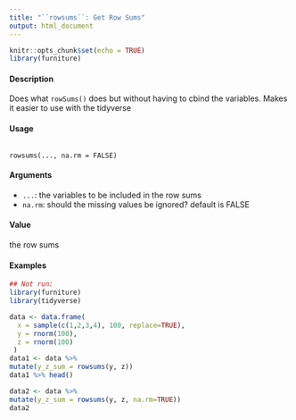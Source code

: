 ```yaml
---
title: "``rowsums``: Get Row Sums"
output: html_document
---
```


```r
knitr::opts_chunk$set(echo = TRUE)
library(furniture)
```

#### Description

Does what ``rowSums()`` does but without having to cbind the variables. Makes it easier to use with the tidyverse

#### Usage
<pre><code>
rowsums(..., na.rm = FALSE)
</code></pre>

#### Arguments
* ``...``: the variables to be included in the row sums
* ``na.rm``: should the missing values be ignored? default is FALSE

#### Value
the row sums

#### Examples
```r
## Not run:
library(furniture)
library(tidyverse)

```

```r
data <- data.frame(
  x = sample(c(1,2,3,4), 100, replace=TRUE),
  y = rnorm(100),
  z = rnorm(100)
 )
data1 <- data %>%
mutate(y_z_sum = rowsums(y, z))
data1 %>% head()

``` 

```r
data2 <- data %>%
mutate(y_z_sum = rowsums(y, z, na.rm=TRUE))
data2
```
